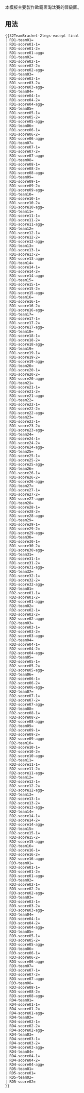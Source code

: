 本模板主要製作歐霸盃淘汰賽的晉級圖。

==用法==
<pre>{{32TeamBracket-2legs-except final
| RD1-team01=
| RD1-score01-1=
| RD1-score01-2=
| RD1-score01-agg=
| RD1-team02=
| RD1-score02-1=
| RD1-score02-2=
| RD1-score02-agg=
| RD1-team03=
| RD1-score03-1=
| RD1-score03-2=
| RD1-score03-agg=
| RD1-team04=
| RD1-score04-1=
| RD1-score04-2=
| RD1-score04-agg=
| RD1-team05=
| RD1-score05-1=
| RD1-score05-2=
| RD1-score05-agg=
| RD1-team06=
| RD1-score06-1=
| RD1-score06-2=
| RD1-score06-agg=
| RD1-team07=
| RD1-score07-1=
| RD1-score07-2=
| RD1-score07-agg=
| RD1-team08=
| RD1-score08-1=
| RD1-score08-2=
| RD1-score08-agg=
| RD1-team09=
| RD1-score09-1=
| RD1-score09-2=
| RD1-score09-agg=
| RD1-team10=
| RD1-score10-1=
| RD1-score10-2=
| RD1-score10-agg=
| RD1-team11=
| RD1-score11-1=
| RD1-score11-2=
| RD1-score11-agg=
| RD1-team12=
| RD1-score12-1=
| RD1-score12-2=
| RD1-score12-agg=
| RD1-team13=
| RD1-score13-1=
| RD1-score13-2=
| RD1-score13-agg=
| RD1-team14=
| RD1-score14-1=
| RD1-score14-2=
| RD1-score14-agg=
| RD1-team15=
| RD1-score15-1=
| RD1-score15-2=
| RD1-score15-agg=
| RD1-team16=
| RD1-score16-1=
| RD1-score16-2=
| RD1-score16-agg=
| RD1-team17=
| RD1-score17-1=
| RD1-score17-2=
| RD1-score17-agg=
| RD1-team18=
| RD1-score18-1=
| RD1-score18-2=
| RD1-score18-agg=
| RD1-team19=
| RD1-score19-1=
| RD1-score19-2=
| RD1-score19-agg=
| RD1-team20=
| RD1-score20-1=
| RD1-score20-2=
| RD1-score20-agg=
| RD1-team21=
| RD1-score21-1=
| RD1-score21-2=
| RD1-score21-agg=
| RD1-team22=
| RD1-score22-1=
| RD1-score22-2=
| RD1-score22-agg=
| RD1-team23=
| RD1-score23-1=
| RD1-score23-2=
| RD1-score23-agg=
| RD1-team24=
| RD1-score24-1=
| RD1-score24-2=
| RD1-score24-agg=
| RD1-team25=
| RD1-score25-1=
| RD1-score25-2=
| RD1-score25-agg=
| RD1-team26=
| RD1-score26-1=
| RD1-score26-2=
| RD1-score26-agg=
| RD1-team27=
| RD1-score27-1=
| RD1-score27-2=
| RD1-score27-agg=
| RD1-team28=
| RD1-score28-1=
| RD1-score28-2=
| RD1-score28-agg=
| RD1-team29=
| RD1-score29-1=
| RD1-score29-2=
| RD1-score29-agg=
| RD1-team30=
| RD1-score30-1=
| RD1-score30-2=
| RD1-score30-agg=
| RD1-team31=
| RD1-score31-1=
| RD1-score31-2=
| RD1-score31-agg=
| RD1-team32=
| RD1-score32-1=
| RD1-score32-2=
| RD1-score32-agg=
| RD2-team01=
| RD2-score01-1=
| RD2-score01-2=
| RD2-score01-agg=
| RD2-team02=
| RD2-score02-1=
| RD2-score02-2=
| RD2-score02-agg=
| RD2-team03=
| RD2-score03-1=
| RD2-score03-2=
| RD2-score03-agg=
| RD2-team04=
| RD2-score04-1=
| RD2-score04-2=
| RD2-score04-agg=
| RD2-team05=
| RD2-score05-1=
| RD2-score05-2=
| RD2-score05-agg=
| RD2-team06=
| RD2-score06-1=
| RD2-score06-2=
| RD2-score06-agg=
| RD2-team07=
| RD2-score07-1=
| RD2-score07-2=
| RD2-score07-agg=
| RD2-team08=
| RD2-score08-1=
| RD2-score08-2=
| RD2-score08-agg=
| RD2-team09=
| RD2-score09-1=
| RD2-score09-2=
| RD2-score09-agg=
| RD2-team10=
| RD2-score10-1=
| RD2-score10-2=
| RD2-score10-agg=
| RD2-team11=
| RD2-score11-1=
| RD2-score11-2=
| RD2-score11-agg=
| RD2-team12=
| RD2-score12-1=
| RD2-score12-2=
| RD2-score12-agg=
| RD2-team13=
| RD2-score13-1=
| RD2-score13-2=
| RD2-score13-agg=
| RD2-team14=
| RD2-score14-1=
| RD2-score14-2=
| RD2-score14-agg=
| RD2-team15=
| RD2-score15-1=
| RD2-score15-2=
| RD2-score15-agg=
| RD2-team16=
| RD2-score16-1=
| RD2-score16-2=
| RD2-score16-agg=
| RD3-team01=
| RD3-score01-1=
| RD3-score01-2=
| RD3-score01-agg=
| RD3-team02=
| RD3-score02-1=
| RD3-score02-2=
| RD3-score02-agg=
| RD3-team03=
| RD3-score03-1=
| RD3-score03-2=
| RD3-score03-agg=
| RD3-team04=
| RD3-score04-1=
| RD3-score04-2=
| RD3-score04-agg=
| RD3-team05=
| RD3-score05-1=
| RD3-score05-2=
| RD3-score05-agg=
| RD3-team06=
| RD3-score06-1=
| RD3-score06-2=
| RD3-score06-agg=
| RD3-team07=
| RD3-score07-1=
| RD3-score07-2=
| RD3-score07-agg=
| RD3-team08=
| RD3-score08-1=
| RD3-score08-2=
| RD3-score08-agg=
| RD4-team01=
| RD4-score01-1=
| RD4-score01-2=
| RD4-score01-agg=
| RD4-team02=
| RD4-score02-1=
| RD4-score02-2=
| RD4-score02-agg=
| RD4-team03=
| RD4-score03-1=
| RD4-score03-2=
| RD4-score03-agg=
| RD4-team04=
| RD4-score04-1=
| RD4-score04-2=
| RD4-score04-agg=
| RD5-team01=
| RD5-score01=
| RD5-team02=
| RD5-score02=
}}</pre>